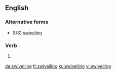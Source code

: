 ==English==

===Alternative forms===
* (US) [[swiveling]]

===Verb===
{{head|en|present participle}}

# {{lb|en|British}} {{present participle of|swivel|lang=en|nocat=1}}

[[de:swivelling]]
[[fr:swivelling]]
[[ku:swivelling]]
[[vi:swivelling]]